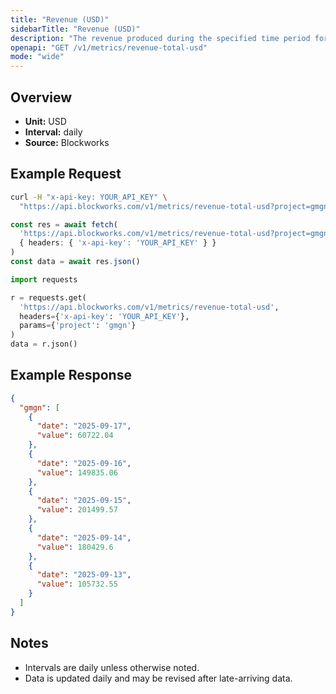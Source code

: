 ```yaml
---
title: "Revenue (USD)"
sidebarTitle: "Revenue (USD)"
description: "The revenue produced during the specified time period for given project."
openapi: "GET /v1/metrics/revenue-total-usd"
mode: "wide"
---
```


## Overview

- **Unit:** USD
- **Interval:** daily
- **Source:** Blockworks

## Example Request

<CodeGroup>

```bash cURL
curl -H "x-api-key: YOUR_API_KEY" \
  "https://api.blockworks.com/v1/metrics/revenue-total-usd?project=gmgn"
```

```typescript TypeScript
const res = await fetch(
  'https://api.blockworks.com/v1/metrics/revenue-total-usd?project=gmgn',
  { headers: { 'x-api-key': 'YOUR_API_KEY' } }
)
const data = await res.json()
```

```python Python
import requests

r = requests.get(
  'https://api.blockworks.com/v1/metrics/revenue-total-usd',
  headers={'x-api-key': 'YOUR_API_KEY'},
  params={'project': 'gmgn'}
)
data = r.json()
```

</CodeGroup>

## Example Response

```json
{
  "gmgn": [
    {
      "date": "2025-09-17",
      "value": 60722.04
    },
    {
      "date": "2025-09-16",
      "value": 149835.06
    },
    {
      "date": "2025-09-15",
      "value": 201499.57
    },
    {
      "date": "2025-09-14",
      "value": 180429.6
    },
    {
      "date": "2025-09-13",
      "value": 105732.55
    }
  ]
}
```

## Notes
- Intervals are daily unless otherwise noted.
- Data is updated daily and may be revised after late-arriving data.